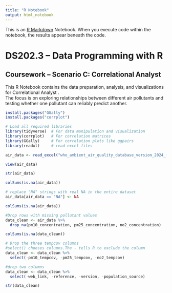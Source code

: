 ```yaml
---
title: "R Notebook"
output: html_notebook
---
```


This is an [R Markdown](http://rmarkdown.rstudio.com) Notebook. When you execute code within the notebook, the results appear beneath the code. 


# DS202.3 – Data Programming with R
## Coursework – Scenario C: Correlational Analyst

This R Notebook contains the data preparation, analysis, and visualizations for Correlational Analyst .  
The focus is on exploring relationships between different air pollutants and testing whether one pollutant can reliably predict another.



```r
install.packages("GGally")
install.packages("corrplot")
```


```r
# Load all required libraries
library(tidyverse)  # For data manipulation and visualization
library(corrplot)   # For correlation matrices
library(GGally)     # For correlation plots like ggpairs
library(readxl)     # read excel files
```


```r
air_data <- read_excel("who_ambient_air_quality_database_version_2024_(v6.1).xlsx", sheet = "Update 2024 (V6.1) (2)")
```


```r
view(air_data)
```

```r
str(air_data)
```


```r
colSums(is.na(air_data))
```
```r
# replace "NA" strings with real NA in the entire dataset
air_data[air_data == "NA"] <- NA   
```

```r
colSums(is.na(air_data))
```

```r
#Drop rows with missing pollutant values
data_clean <- air_data %>%
  drop_na(pm10_concentration, pm25_concentration, no2_concentration)
```

```r
colSums(is.na(data_clean))
```


```r
# Drop the three tempcov columns
#select() chooses columns.The - tells R to exclude the column
data_clean <- data_clean %>%
  select(-pm10_tempcov, -pm25_tempcov, -no2_tempcov)
```


```r
#drop two columns
data_clean <- data_clean %>%
  select(-web_link, -reference, -version, -population_source)
```



```r
str(data_clean)
```
























